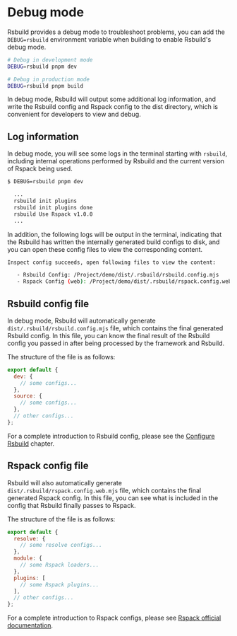 # Debug mode

Rsbuild provides a debug mode to troubleshoot problems, you can add the `DEBUG=rsbuild` environment variable when building to enable Rsbuild's debug mode.

```bash
# Debug in development mode
DEBUG=rsbuild pnpm dev

# Debug in production mode
DEBUG=rsbuild pnpm build
```

In debug mode, Rsbuild will output some additional log information, and write the Rsbuild config and Rspack config to the dist directory, which is convenient for developers to view and debug.

## Log information

In debug mode, you will see some logs in the terminal starting with `rsbuild`, including internal operations performed by Rsbuild and the current version of Rspack being used.

```bash
$ DEBUG=rsbuild pnpm dev

  ...
  rsbuild init plugins
  rsbuild init plugins done
  rsbuild Use Rspack v1.0.0
  ...
```

In addition, the following logs will be output in the terminal, indicating that the Rsbuild has written the internally generated build configs to disk, and you can open these config files to view the corresponding content.

```bash
Inspect config succeeds, open following files to view the content:

   - Rsbuild Config: /Project/demo/dist/.rsbuild/rsbuild.config.mjs
   - Rspack Config (web): /Project/demo/dist/.rsbuild/rspack.config.web.mjs
```

## Rsbuild config file

In debug mode, Rsbuild will automatically generate `dist/.rsbuild/rsbuild.config.mjs` file, which contains the final generated Rsbuild config. In this file, you can know the final result of the Rsbuild config you passed in after being processed by the framework and Rsbuild.

The structure of the file is as follows:

```js title="rsbuild.config.mjs"
export default {
  dev: {
    // some configs...
  },
  source: {
    // some configs...
  },
  // other configs...
};
```

For a complete introduction to Rsbuild config, please see the [Configure Rsbuild](/guide/basic/configure-rsbuild) chapter.

## Rspack config file

Rsbuild will also automatically generate `dist/.rsbuild/rspack.config.web.mjs` file, which contains the final generated Rspack config. In this file, you can see what is included in the config that Rsbuild finally passes to Rspack.

The structure of the file is as follows:

```js title="rspack.config.web.mjs"
export default {
  resolve: {
    // some resolve configs...
  },
  module: {
    // some Rspack loaders...
  },
  plugins: [
    // some Rspack plugins...
  ],
  // other configs...
};
```

For a complete introduction to Rspack configs, please see [Rspack official documentation](https://rspack.dev/config/).
